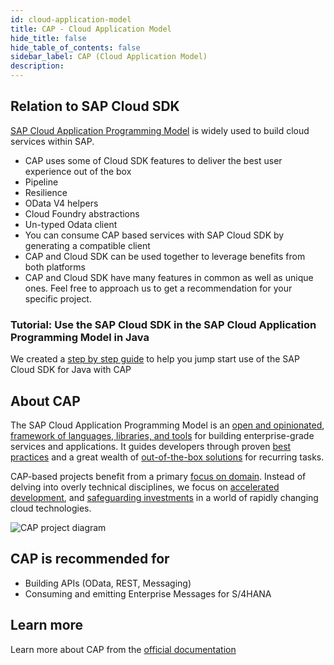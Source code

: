 ```yaml
---
id: cloud-application-model
title: CAP - Cloud Application Model
hide_title: false
hide_table_of_contents: false
sidebar_label: CAP (Cloud Application Model)
description:
---
```


## Relation to SAP Cloud SDK ##

[SAP Cloud Application Programming Model](https://cap.cloud.sap/docs/) is widely used to build cloud services within SAP.

- CAP uses some of Cloud SDK features to deliver the best user experience out of the box
 - Pipeline
 - Resilience
 - OData V4 helpers
 - Cloud Foundry abstractions
 - Un-typed Odata client
- You can consume CAP based services with SAP Cloud SDK by generating a compatible client
- CAP and Cloud SDK can be used together to leverage benefits from both platforms
- CAP and Cloud SDK have many features in common as well as unique ones. Feel free to approach us to get a recommendation for your specific project.

### Tutorial: Use the SAP Cloud SDK in the SAP Cloud Application Programming Model in Java

We created a [step by step guide](https://developers.sap.com/tutorials/cloudsdk-integrate-cap.html) to help you jump start use of the SAP Cloud SDK for Java with CAP

## About CAP ##

The SAP Cloud Application Programming Model is an [open and opinionated](https://cap.cloud.sap/docs/about/#design-principles), [framework of languages, libraries, and tools](https://cap.cloud.sap/docs/about/#design-principles) for building enterprise-grade services and applications. It guides developers through proven [best practices](https://cap.cloud.sap/docs/about/#best-practices) and a great wealth of [out-of-the-box solutions](https://cap.cloud.sap/docs/about/features) for recurring tasks.

CAP-based projects benefit from a primary [focus on domain](https://cap.cloud.sap/docs/about/#domain-models). Instead of delving into overly technical disciplines, we focus on [accelerated development](https://cap.cloud.sap/docs/about/#grow-as-you-go), and [safeguarding investments](https://cap.cloud.sap/docs/about/#platform-agnostic) in a world of rapidly changing cloud technologies.

![CAP project diagram](https://cap.cloud.sap/docs/assets/overview.png )

## CAP is recommended for ##

- Building APIs (OData, REST, Messaging)
- Consuming and emitting Enterprise Messages for S/4HANA

## Learn more ##
Learn more about CAP from the [official documentation](https://cap.cloud.sap/docs/)
